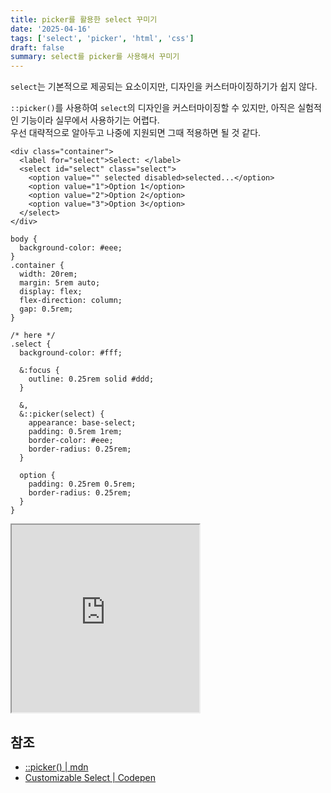 ```yaml
---
title: picker를 활용한 select 꾸미기
date: '2025-04-16'
tags: ['select', 'picker', 'html', 'css']
draft: false
summary: select를 picker를 사용해서 꾸미기
---
```


`select`는 기본적으로 제공되는 요소이지만, 디자인을 커스터마이징하기가 쉽지 않다.

`::picker()`를 사용하여 `select`의 디자인을 커스터마이징할 수 있지만, 아직은 실험적인 기능이라 실무에서 사용하기는 어렵다.  
우선 대략적으로 알아두고 나중에 지원되면 그때 적용하면 될 것 같다.

```html:html
<div class="container">
  <label for="select">Select: </label>
  <select id="select" class="select">
    <option value="" selected disabled>selected...</option>
    <option value="1">Option 1</option>
    <option value="2">Option 2</option>
    <option value="3">Option 3</option>
  </select>
</div>
```

```css:css
body {
  background-color: #eee;
}
.container {
  width: 20rem;
  margin: 5rem auto;
  display: flex;
  flex-direction: column;
  gap: 0.5rem;
}

/* here */
.select {
  background-color: #fff;

  &:focus {
    outline: 0.25rem solid #ddd;
  }

  &,
  &::picker(select) {
    appearance: base-select;
    padding: 0.5rem 1rem;
    border-color: #eee;
    border-radius: 0.25rem;
  }

  option {
    padding: 0.25rem 0.5rem;
    border-radius: 0.25rem;
  }
}
```

<iframe
  height="300"
  className="w-full"
  title="pretty select"
  src="https://codepen.io/haksoo/embed/dPPyozm?default-tab=html%2Cresult"
  loading="lazy"
  allowtransparency="true"
  allowFullScreen
></iframe>

## 참조

- [::picker() | mdn](https://developer.mozilla.org/en-US/docs/Web/CSS/::picker)
- [Customizable Select | Codepen](https://codepen.io/sfrisk/pen/NPWELrw)
